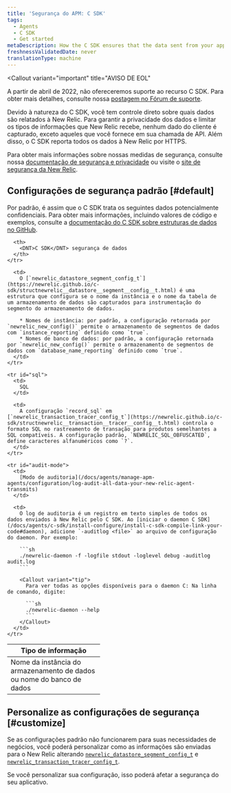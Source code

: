 ```yaml
---
title: 'Segurança do APM: C SDK'
tags:
  - Agents
  - C SDK
  - Get started
metaDescription: How the C SDK ensures that the data sent from your application to be monitored by New Relic is secure.
freshnessValidatedDate: never
translationType: machine
---
```


<Callout
  variant="important"
  title="AVISO DE EOL"
>
  A partir de abril de 2022, não ofereceremos suporte ao recurso C SDK. Para obter mais detalhes, consulte nossa [postagem no Fórum de suporte](https://discuss.newrelic.com/t/q1-bulk-eol-announcement-fy23/181744).
</Callout>

Devido à natureza do <DNT>C SDK</DNT>, você tem controle direto sobre quais dados são relatados à New Relic. Para garantir a privacidade dos dados e limitar os tipos de informações que New Relic recebe, nenhum dado do cliente é capturado, exceto aqueles que você fornece em sua chamada de API. Além disso, o <DNT>C SDK</DNT> reporta todos os dados à New Relic por HTTPS.

Para obter mais informações sobre nossas medidas de segurança, consulte nossa [documentação de segurança e privacidade](/docs/using-new-relic/new-relic-security/security/security-matters-data-privacy-new-relic) ou visite o [site de segurança da New Relic](https://newrelic.com/security).

## Configurações de segurança padrão [#default]

Por padrão, é assim que o <DNT>C SDK</DNT> trata os seguintes dados potencialmente confidenciais. Para obter mais informações, incluindo valores de código e exemplos, consulte a [documentação do C SDK sobre estruturas de dados no GitHub](https://newrelic.github.io/c-sdk/annotated.html).

<table>
  <thead>
    <tr>
      <th width="200px">
        Tipo de informação
      </th>

      <th>
        <DNT>C SDK</DNT> segurança de dados
      </th>
    </tr>
  </thead>

  <tbody>
    <tr id="name">
      <td>
        Nome da instância do armazenamento de dados ou nome do banco de dados
      </td>

      <td>
        O [`newrelic_datastore_segment_config_t`](https://newrelic.github.io/c-sdk/structnewrelic__datastore__segment__config__t.html) é uma estrutura que configura se o nome da instância e o nome da tabela de um armazenamento de dados são capturados para instrumentação do segmento do armazenamento de dados.

        * Nomes de instância: por padrão, a configuração retornada por `newrelic_new_config()` permite o armazenamento de segmentos de dados com `instance_reporting` definido como `true`.
        * Nomes de banco de dados: por padrão, a configuração retornada por `newrelic_new_config()` permite o armazenamento de segmentos de dados com `database_name_reporting` definido como `true`.
      </td>
    </tr>

    <tr id="sql">
      <td>
        SQL
      </td>

      <td>
        A configuração `record_sql` em [`newrelic_transaction_tracer_config_t`](https://newrelic.github.io/c-sdk/structnewrelic__transaction__tracer__config__t.html) controla o formato SQL no rastreamento de transação para produtos semelhantes a SQL compatíveis. A configuração padrão, `NEWRELIC_SQL_OBFUSCATED`, define caracteres alfanuméricos como `?`.
      </td>
    </tr>

    <tr id="audit-mode">
      <td>
        [Modo de auditoria](/docs/agents/manage-apm-agents/configuration/log-audit-all-data-your-new-relic-agent-transmits)
      </td>

      <td>
        O log de auditoria é um registro em texto simples de todos os dados enviados à New Relic pelo C SDK. Ao [iniciar o daemon C SDK](/docs/agents/c-sdk/install-configure/install-c-sdk-compile-link-your-code#daemon), adicione `-auditlog <file>` ao arquivo de configuração do daemon. Por exemplo:

        ```sh
        ./newrelic-daemon -f -logfile stdout -loglevel debug -auditlog audit.log
        ```

        <Callout variant="tip">
          Para ver todas as opções disponíveis para o daemon C: Na linha de comando, digite:

          ```sh
          ./newrelic-daemon --help
          ```
        </Callout>
      </td>
    </tr>
  </tbody>
</table>

## Personalize as configurações de segurança [#customize]

Se as configurações padrão não funcionarem para suas necessidades de negócios, você poderá personalizar como as informações são enviadas para o New Relic alterando [`newrelic_datastore_segment_config_t`](https://newrelic.github.io/c-sdk/structnewrelic__datastore__segment__config__t.html) e [`newrelic_transaction_tracer_config_t`](https://newrelic.github.io/c-sdk/structnewrelic__transaction__tracer__config__t.html).

<Callout variant="caution">
  Se você personalizar sua configuração, isso poderá afetar a segurança do seu aplicativo.
</Callout>

